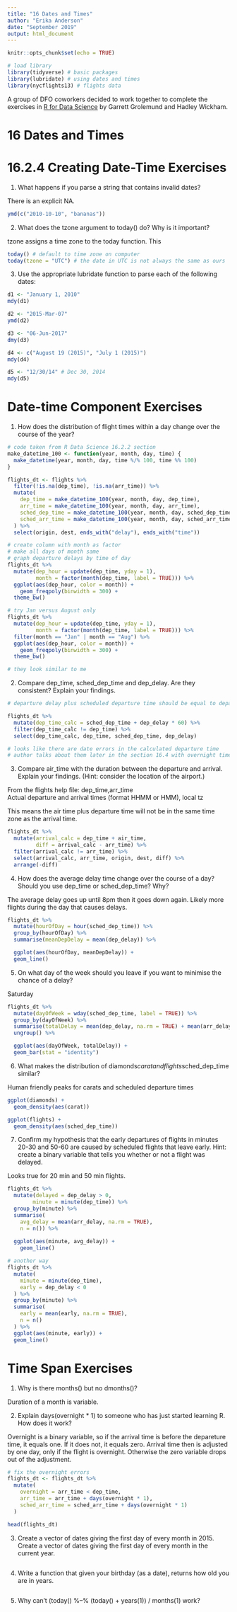 ```yaml
---
title: "16 Dates and Times"
author: "Erika Anderson"
date: "September 2019"
output: html_document
---
```


```r
knitr::opts_chunk$set(echo = TRUE)

# load library
library(tidyverse) # basic packages
library(lubridate) # using dates and times
library(nycflights13) # flights data 

```

A group of DFO coworkers decided to work together to complete the exercises in [R for Data Science](https://r4ds.had.co.nz/) by Garrett Grolemund and Hadley Wickham. 

# 16 Dates and Times

# 16.2.4 Creating Date-Time Exercises

1. What happens if you parse a string that contains invalid dates?

There is an explicit NA.
```r
ymd(c("2010-10-10", "bananas"))

```

2. What does the tzone argument to today() do? Why is it important?

tzone assigns a time zone to the today function. This 
```r
today() # default to time zone on computer
today(tzone = "UTC") # the date in UTC is not always the same as ours

```


3. Use the appropriate lubridate function to parse each of the following dates:
```r
d1 <- "January 1, 2010"
mdy(d1)

d2 <- "2015-Mar-07"
ymd(d2)

d3 <- "06-Jun-2017"
dmy(d3)

d4 <- c("August 19 (2015)", "July 1 (2015)")
mdy(d4)

d5 <- "12/30/14" # Dec 30, 2014
mdy(d5)

```

# Date-time Component Exercises

1. How does the distribution of flight times within a day change over the course of the year?

```r

# code taken from R Data Science 16.2.2 section
make_datetime_100 <- function(year, month, day, time) {
  make_datetime(year, month, day, time %/% 100, time %% 100)
}

flights_dt <- flights %>% 
  filter(!is.na(dep_time), !is.na(arr_time)) %>% 
  mutate(
    dep_time = make_datetime_100(year, month, day, dep_time),
    arr_time = make_datetime_100(year, month, day, arr_time),
    sched_dep_time = make_datetime_100(year, month, day, sched_dep_time),
    sched_arr_time = make_datetime_100(year, month, day, sched_arr_time)
  ) %>% 
  select(origin, dest, ends_with("delay"), ends_with("time"))

# create column with month as factor
# make all days of month same
# graph departure delays by time of day
flights_dt %>% 
  mutate(dep_hour = update(dep_time, yday = 1),
         month = factor(month(dep_time, label = TRUE))) %>% 
  ggplot(aes(dep_hour, color = month)) +
    geom_freqpoly(binwidth = 300) +
  theme_bw()

# try Jan versus August only
flights_dt %>% 
  mutate(dep_hour = update(dep_time, yday = 1),
         month = factor(month(dep_time, label = TRUE))) %>% 
  filter(month == "Jan" | month == "Aug") %>%
  ggplot(aes(dep_hour, color = month)) +
    geom_freqpoly(binwidth = 300) +
  theme_bw()

# they look similar to me

```


2. Compare dep_time, sched_dep_time and dep_delay. Are they consistent? Explain your findings.

```r
# departure delay plus scheduled departure time should be equal to departure time

flights_dt %>%
  mutate(dep_time_calc = sched_dep_time + dep_delay * 60) %>%
  filter(dep_time_calc != dep_time) %>%
  select(dep_time_calc, dep_time, sched_dep_time, dep_delay)

# looks like there are date errors in the calculated departure time
# author talks about them later in the section 16.4 with overnight time spans

```


3. Compare air_time with the duration between the departure and arrival. Explain your findings. (Hint: consider the location of the airport.)

From the flights help file:
dep_time,arr_time  
Actual departure and arrival times (format HHMM or HMM), local tz

This means the air time plus departure time will not be in the same time zone as the arrival time.

```r
flights_dt %>%
  mutate(arrival_calc = dep_time + air_time,
         diff = arrival_calc - arr_time) %>%
  filter(arrival_calc != arr_time) %>%
  select(arrival_calc, arr_time, origin, dest, diff) %>%
  arrange(-diff)
```


4. How does the average delay time change over the course of a day? Should you use dep_time or sched_dep_time? Why?

The average delay goes up until 8pm then it goes down again. Likely more flights during the day that causes delays.

```r
flights_dt %>%
  mutate(hourOfDay = hour(sched_dep_time)) %>%
  group_by(hourOfDay) %>%
  summarise(meanDepDelay = mean(dep_delay)) %>%

  ggplot(aes(hourOfDay, meanDepDelay)) +
  geom_line()
```



5. On what day of the week should you leave if you want to minimise the chance of a delay?

Saturday

```r

flights_dt %>%
  mutate(dayOfWeek = wday(sched_dep_time, label = TRUE)) %>%
  group_by(dayOfWeek) %>%
  summarise(totalDelay = mean(dep_delay, na.rm = TRUE) + mean(arr_delay, na.rm = TRUE)) %>%
  ungroup() %>%

  ggplot(aes(dayOfWeek, totalDelay)) +
  geom_bar(stat = "identity")
```


6. What makes the distribution of diamonds$carat and flights$sched_dep_time similar?

Human friendly peaks for carats and scheduled departure times

```r
ggplot(diamonds) +
  geom_density(aes(carat))

ggplot(flights) +
  geom_density(aes(sched_dep_time))
```


7. Confirm my hypothesis that the early departures of flights in minutes 20-30 and 50-60 are caused by scheduled flights that leave early. Hint: create a binary variable that tells you whether or not a flight was delayed.

Looks true for 20 min and 50 min flights. 

```r

flights_dt %>%
  mutate(delayed = dep_delay > 0, 
        minute = minute(dep_time)) %>% 
  group_by(minute) %>% 
  summarise(
    avg_delay = mean(arr_delay, na.rm = TRUE),
    n = n()) %>% 
  
  ggplot(aes(minute, avg_delay)) +
    geom_line()

# another way
flights_dt %>%
  mutate(
    minute = minute(dep_time),
    early = dep_delay < 0
  ) %>%
  group_by(minute) %>%
  summarise(
    early = mean(early, na.rm = TRUE),
    n = n()
  ) %>%
  ggplot(aes(minute, early)) +
  geom_line()

```


# Time Span Exercises

1. Why is there months() but no dmonths()?

Duration of a month is variable.

2. Explain days(overnight * 1) to someone who has just started learning R. How does it work?

Overnight is a binary variable, so if the arrival time is before the depareture time, it equals one. If it does not, it equals zero. Arrival time then is adjusted by one day, only if the flight is overnight. Otherwise the zero variable drops out of the adjustment.

```r

# fix the overnight errors
flights_dt <- flights_dt %>% 
  mutate(
    overnight = arr_time < dep_time,
    arr_time = arr_time + days(overnight * 1),
    sched_arr_time = sched_arr_time + days(overnight * 1)
  )

head(flights_dt)

```


3. Create a vector of dates giving the first day of every month in 2015. Create a vector of dates giving the first day of every month in the current year.

```r

```


4. Write a function that given your birthday (as a date), returns how old you are in years.

```r

```


5. Why can’t (today() %--% (today() + years(1)) / months(1) work?

```r

```

